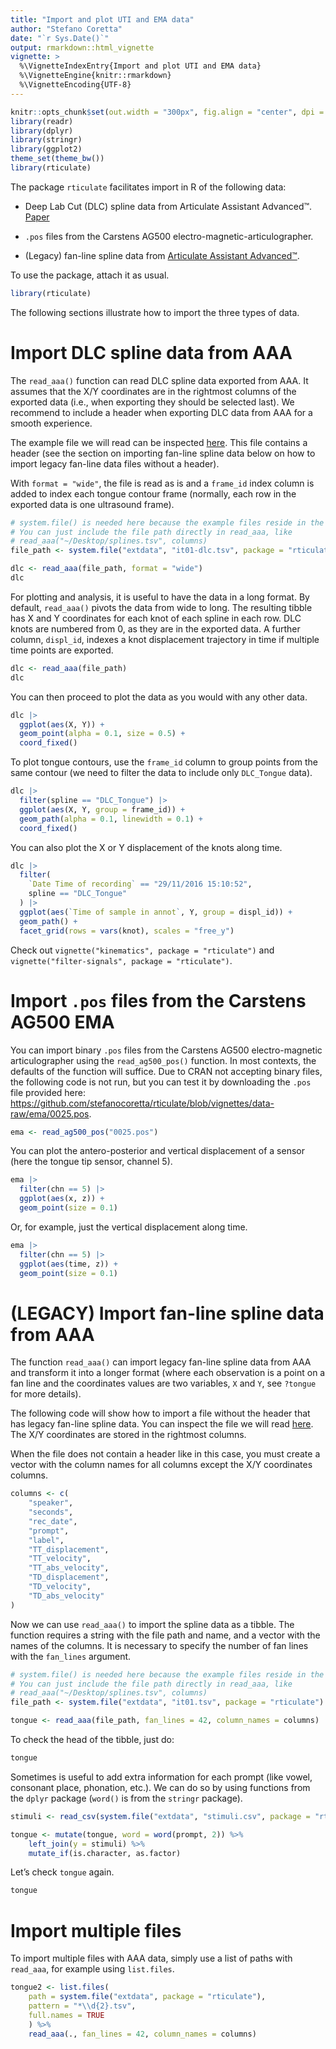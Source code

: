 ```yaml
---
title: "Import and plot UTI and EMA data"
author: "Stefano Coretta"
date: "`r Sys.Date()`"
output: rmarkdown::html_vignette
vignette: >
  %\VignetteIndexEntry{Import and plot UTI and EMA data}
  %\VignetteEngine{knitr::rmarkdown}
  %\VignetteEncoding{UTF-8}
---
```


```r
knitr::opts_chunk$set(out.width = "300px", fig.align = "center", dpi = 300)
library(readr)
library(dplyr)
library(stringr)
library(ggplot2)
theme_set(theme_bw())
library(rticulate)
```

The package `rticulate` facilitates import in R of the following data:

- Deep Lab Cut (DLC) spline data from Articulate Assistant Advanced™. [Paper](https://www.mdpi.com/1424-8220/22/3/1133)

- `.pos` files from the Carstens AG500 electro-magnetic-articulographer.

- (Legacy) fan-line spline data from [Articulate Assistant Advanced™](https://www.articulateinstruments.com/aaa/).

To use the package, attach it as usual.

```r
library(rticulate)
```

The following sections illustrate how to import the three types of data.

# Import DLC spline data from AAA

The `read_aaa()` function can read DLC spline data exported from AAA. It assumes that the X/Y coordinates are in the rightmost columns of the exported data (i.e., when exporting they should be selected last). We recommend to include a header when exporting DLC data from AAA for a smooth experience.

The example file we will read can be inspected [here](https://github.com/stefanocoretta/rticulate/blob/main/inst/extdata/it01-dlc.tsv). This file contains a header (see the section on importing fan-line spline data below on how to import legacy fan-line data files without a header).

With `format = "wide"`, the file is read as is and a `frame_id` index column is added to index each tongue contour frame (normally, each row in the exported data is one ultrasound frame).

```r
# system.file() is needed here because the example files reside in the package.
# You can just include the file path directly in read_aaa, like 
# read_aaa("~/Desktop/splines.tsv", columns)
file_path <- system.file("extdata", "it01-dlc.tsv", package = "rticulate")

dlc <- read_aaa(file_path, format = "wide")
dlc
```

For plotting and analysis, it is useful to have the data in a long format. By default, `read_aaa()` pivots the data from wide to long. The resulting tibble has X and Y coordinates for each knot of each spline in each row. DLC knots are numbered from 0, as they are in the exported data. A further column, `displ_id`, indexes a knot displacement trajectory in time if multiple time points are exported.

```r
dlc <- read_aaa(file_path)
dlc
```

You can then proceed to plot the data as you would with any other data.

```r
dlc |> 
  ggplot(aes(X, Y)) +
  geom_point(alpha = 0.1, size = 0.5) +
  coord_fixed()
```

To plot tongue contours, use the `frame_id` column to group points from the same contour (we need to filter the data to include only `DLC_Tongue` data).

```r
dlc |> 
  filter(spline == "DLC_Tongue") |> 
  ggplot(aes(X, Y, group = frame_id)) +
  geom_path(alpha = 0.1, linewidth = 0.1) +
  coord_fixed()
```

You can also plot the X or Y displacement of the knots along time.

```r
dlc |> 
  filter(
    `Date Time of recording` == "29/11/2016 15:10:52",
    spline == "DLC_Tongue"
  ) |> 
  ggplot(aes(`Time of sample in annot`, Y, group = displ_id)) +
  geom_path() +
  facet_grid(rows = vars(knot), scales = "free_y")
```

Check out `vignette("kinematics", package = "rticulate")` and `vignette("filter-signals", package = "rticulate")`.

# Import `.pos` files from the Carstens AG500 EMA

You can import binary `.pos` files from the Carstens AG500 electro-magnetic articulographer using the `read_ag500_pos()` function. In most contexts, the defaults of the function will suffice. Due to CRAN not accepting binary files, the following code is not run, but you can test it by downloading the `.pos` file provided here: <https://github.com/stefanocoretta/rticulate/blob/vignettes/data-raw/ema/0025.pos>.

```r
ema <- read_ag500_pos("0025.pos")
```

You can plot the antero-posterior and vertical displacement of a sensor (here the tongue tip sensor, channel 5).

```r
ema |> 
  filter(chn == 5) |> 
  ggplot(aes(x, z)) +
  geom_point(size = 0.1)
```

Or, for example, just the vertical displacement along time.

```r
ema |> 
  filter(chn == 5) |> 
  ggplot(aes(time, z)) +
  geom_point(size = 0.1)
```



# (LEGACY) Import fan-line spline data from AAA

The function `read_aaa()` can import legacy fan-line spline data from AAA and transform it into a longer format (where each observation is a point on a fan line and the coordinates values are two variables, `X` and `Y`, see `?tongue` for more details).

The following code will show how to import a file without the header that has legacy fan-line spline data. You can inspect the file we will read [here](https://github.com/stefanocoretta/rticulate/blob/main/inst/extdata/it01.tsv). The X/Y coordinates are stored in the rightmost columns.

When the file does not contain a header like in this case, you must create a vector with the column names for all columns except the X/Y coordinates columns.

```r
columns <- c(
    "speaker",
    "seconds",
    "rec_date",
    "prompt",
    "label",
    "TT_displacement",
    "TT_velocity",
    "TT_abs_velocity",
    "TD_displacement",
    "TD_velocity",
    "TD_abs_velocity"
)
```

Now we can use `read_aaa()` to import the spline data as a tibble. The function requires a string with the file path and name, and a vector with the names of the columns. It is necessary to specify the number of fan lines with the `fan_lines` argument.

```r
# system.file() is needed here because the example files reside in the package.
# You can just include the file path directly in read_aaa, like 
# read_aaa("~/Desktop/splines.tsv", columns)
file_path <- system.file("extdata", "it01.tsv", package = "rticulate")

tongue <- read_aaa(file_path, fan_lines = 42, column_names = columns)
```

To check the head of the tibble, just do:

```r
tongue
```

Sometimes is useful to add extra information for each prompt (like vowel, consonant place, phonation, etc.). We can do so by using functions from the `dplyr` package (`word()` is from the `stringr` package).

```r
stimuli <- read_csv(system.file("extdata", "stimuli.csv", package = "rticulate"))

tongue <- mutate(tongue, word = word(prompt, 2)) %>%
    left_join(y = stimuli) %>%
    mutate_if(is.character, as.factor)
```

Let's check `tongue` again.

```r
tongue
```

# Import multiple files

To import multiple files with AAA data, simply use a list of paths with `read_aaa`, for example using `list.files`.

```r
tongue2 <- list.files(
    path = system.file("extdata", package = "rticulate"),
    pattern = "*\\d{2}.tsv",
    full.names = TRUE
    ) %>%
    read_aaa(., fan_lines = 42, column_names = columns)
```
